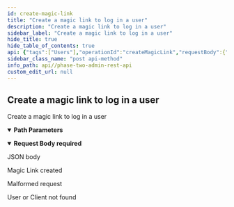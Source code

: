 ```yaml
---
id: create-magic-link
title: "Create a magic link to log in a user"
description: "Create a magic link to log in a user"
sidebar_label: "Create a magic link to log in a user"
hide_title: true
hide_table_of_contents: true
api: {"tags":["Users"],"operationId":"createMagicLink","requestBody":{"description":"JSON body","content":{"application/json":{"schema":{"type":"object","properties":{"email":{"type":"string"},"client_id":{"type":"string"},"redirect_uri":{"type":"string"},"expiration_seconds":{"type":"integer"},"force_create":{"type":"boolean"},"send_email":{"type":"boolean"}},"required":["email","client_id","redirect_uri"],"title":"MagicLinkRepresentation"}}},"required":true},"responses":{"200":{"description":"Magic Link created"},"400":{"description":"Malformed request"},"404":{"description":"User or Client not found"}},"description":"Create a magic link to log in a user","parameters":[{"in":"path","name":"realm","description":"realm name (not id!)","required":true,"schema":{"type":"string"},"style":"simple"}],"method":"post","path":"/{realm}/magic-link","servers":[{"url":"{protocol}://{host}{port}{relativePath}/realms","variables":{"host":{"enum":["app.phasetwo.io","localhost"],"default":"app.phasetwo.io","description":"API host"},"port":{"enum":["","8081"],"default":"","description":"API port"},"relativePath":{"enum":["","/auth"],"default":"","description":"Relative path"},"protocol":{"enum":["http","https"],"default":"https"}}}],"security":[{"access_token":[]}],"securitySchemes":{"access_token":{"type":"http","scheme":"bearer","bearerFormat":""}},"jsonRequestBodyExample":{"email":"string","client_id":"string","redirect_uri":"string","expiration_seconds":0,"force_create":true,"send_email":true},"info":{"title":"Phase Two Admin REST API","description":"This is a REST API reference for the Phase Two Keycloak custom resources. These are extensions to the standard [Keycloak Admin REST API](https://www.keycloak.org/docs-api/17.0/rest-api/index.html).\n\n### Base URI format\nPaths specified in the documentation are relative to the the base URI.\n- Format: `https://<host>:<port>/auth/realms`\n- Example: `https://app.phasetwo.io/auth/realms`\n\n### Authentication\nAuthentication is achieved by using the `Authentication: Bearer <token>` header in all requests. This is either the access token received from a normal authentication, or by a request directly to the OpenID Connect token endpoint.\n\nIt is recommended that you use a Keycloak Admin Client, such as [this one for Javascript](https://github.com/keycloak/keycloak-nodejs-admin-client), as they take care of authentication, getting an access token, and refreshing it when it expires.\n\n#### Client credentials grant example\n```\nPOST /auth/realms/test-realm/protocol/openid-connect/token\nHost: app.phasetwo.io\nAccept: application/json\nContent-type: application/x-www-form-urlencoded\n\ngrant_type=client_credentials&client_id=admin-cli&client_secret=fd649804-3a74-4d69-acaa-8f065c6b7da1\n```\n\n#### Password grant example\n```\nPOST /auth/realms/test-realm/protocol/openid-connect/token\nHost: app.phasetwo.io\nAccept: application/json\nContent-type: application/x-www-form-urlencoded\n\ngrant_type=password&username=uname@foo.com&password=pwd123AZY&client_id=admin-cli\n```\n\n### SDKs\nModern API libraries are available for several common languages. These are available as open source at the links below, or you can choose to generate your own using our [OpenAPI spec file](https://raw.githubusercontent.com/p2-inc/phasetwo-docs/main/openapi.yaml).\n\n| Language | Library |\n| --- | --- |\n| Java (and other JVM langs) | https://github.com/p2-inc/phasetwo-java |\n| JavaScript/TypeScript | https://github.com/p2-inc/phasetwo-js |\n| Python | https://github.com/p2-inc/phasetwo-python |\n","version":"v1"},"postman":{"name":"Create a magic link to log in a user","description":{"type":"text/plain"},"url":{"path":[":realm","magic-link"],"host":["{{baseUrl}}"],"query":[],"variable":[{"disabled":false,"description":{"content":"(Required) realm name (not id!)","type":"text/plain"},"type":"any","value":"","key":"realm"}]},"header":[{"key":"Content-Type","value":"application/json"}],"method":"POST","body":{"mode":"raw","raw":"\"\"","options":{"raw":{"language":"json"}}}}}
sidebar_class_name: "post api-method"
info_path: api//phase-two-admin-rest-api
custom_edit_url: null
---
```



## Create a magic link to log in a user



Create a magic link to log in a user

<details style={{"marginBottom":"1rem"}} data-collapsed={false} open={true}><summary style={{}}><strong>Path Parameters</strong></summary><div><ul><ParamsItem className={"paramsItem"} param={{"in":"path","name":"realm","description":"realm name (not id!)","required":true,"schema":{"type":"string"},"style":"simple"}}></ParamsItem></ul></div></details><MimeTabs><TabItem label={"application/json"} value={"application/json-schema"}><details style={{}} data-collapsed={false} open={true}><summary style={{"textAlign":"left"}}><strong>Request Body</strong><strong style={{"fontSize":"var(--ifm-code-font-size)","color":"var(--openapi-required)"}}> required</strong></summary><div style={{"textAlign":"left","marginLeft":"1rem"}}><div style={{"marginTop":"1rem","marginBottom":"1rem"}}>

JSON body

</div></div><ul style={{"marginLeft":"1rem"}}><SchemaItem collapsible={false} name={"email"} required={true} schemaName={"string"} qualifierMessage={undefined} schema={{"type":"string"}}></SchemaItem><SchemaItem collapsible={false} name={"client_id"} required={true} schemaName={"string"} qualifierMessage={undefined} schema={{"type":"string"}}></SchemaItem><SchemaItem collapsible={false} name={"redirect_uri"} required={true} schemaName={"string"} qualifierMessage={undefined} schema={{"type":"string"}}></SchemaItem><SchemaItem collapsible={false} name={"expiration_seconds"} required={false} schemaName={"integer"} qualifierMessage={undefined} schema={{"type":"integer"}}></SchemaItem><SchemaItem collapsible={false} name={"force_create"} required={false} schemaName={"boolean"} qualifierMessage={undefined} schema={{"type":"boolean"}}></SchemaItem><SchemaItem collapsible={false} name={"send_email"} required={false} schemaName={"boolean"} qualifierMessage={undefined} schema={{"type":"boolean"}}></SchemaItem></ul></details></TabItem></MimeTabs><div><ApiTabs><TabItem label={"200"} value={"200"}><div>

Magic Link created

</div><div></div></TabItem><TabItem label={"400"} value={"400"}><div>

Malformed request

</div><div></div></TabItem><TabItem label={"404"} value={"404"}><div>

User or Client not found

</div><div></div></TabItem></ApiTabs></div>
      